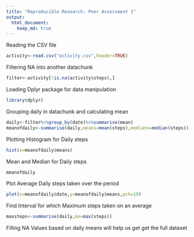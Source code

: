 ```yaml
---
title: "Reproducible Research: Peer Assessment 1"
output: 
  html_document:
    keep_md: true
---
```



Reading the CSV file

```r
activity<-read.csv("activity.csv",header=TRUE)
```

Filtering NA into another datachunk

```r
filter<-activity[!is.na(activity$steps),]
```

Loading Dplyr package for data manipulation
```r
library(dplyr)
```
Grouping daily in datachunk and calculating mean
```r
daily<-filter%>%group_by(date)%>%summarise(mean)
meanofdaily<-summarise(daily,means=mean(steps),medians=median(steps))
```
Plotting Histogram for Daily steps
```r
hist(x=meanofdaily$means)
```
Mean and Median for Daily steps
```r
meanofdaily
```
Plot Average Daily steps taken over the period
```r
plot(x=meanofdaily$date,y=meanofdaily$means,pch=19)
```

Find Interval for which Maximum steps taken on an average
```r
maxsteps<-summarise(daily,mx=max(steps))
```

Filling NA Values based on daily means will help us get get the full dataset

